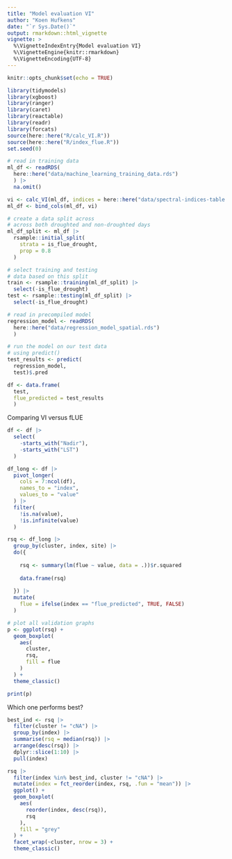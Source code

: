 ```yaml
---
title: "Model evaluation VI"
author: "Koen Hufkens"
date: "`r Sys.Date()`"
output: rmarkdown::html_vignette
vignette: >
  %\VignetteIndexEntry{Model evaluation VI}
  %\VignetteEngine{knitr::rmarkdown}
  %\VignetteEncoding{UTF-8}
---
```


```r
knitr::opts_chunk$set(echo = TRUE)

library(tidymodels)
library(xgboost)
library(ranger)
library(caret)
library(reactable)
library(readr)
library(forcats)
source(here::here("R/calc_VI.R"))
source(here::here("R/index_flue.R"))
set.seed(0)

# read in training data
ml_df <- readRDS(
  here::here("data/machine_learning_training_data.rds")
  ) |>
  na.omit()

vi <- calc_VI(ml_df, indices = here::here("data/spectral-indices-table.csv"))
ml_df <- bind_cols(ml_df, vi)

# create a data split across
# across both droughted and non-droughted days
ml_df_split <- ml_df |>
  rsample::initial_split(
    strata = is_flue_drought,
    prop = 0.8
  )

# select training and testing
# data based on this split
train <- rsample::training(ml_df_split) |>
  select(-is_flue_drought)
test <- rsample::testing(ml_df_split) |>
  select(-is_flue_drought)

# read in precompiled model
regression_model <- readRDS(
  here::here("data/regression_model_spatial.rds")
  )

# run the model on our test data
# using predict()
test_results <- predict(
  regression_model,
  test)$.pred

df <- data.frame(
  test,
  flue_predicted = test_results
  )

```

Comparing VI versus fLUE

```r

df <- df |>
  select(
    -starts_with("Nadir"),
    -starts_with("LST")
  )

df_long <- df |>
  pivot_longer(
    cols = 7:ncol(df),
    names_to = "index",
    values_to = "value"
  ) |>
  filter(
    !is.na(value),
    !is.infinite(value)
  )

rsq <- df_long |>
  group_by(cluster, index, site) |>
  do({
  
    rsq <- summary(lm(flue ~ value, data = .))$r.squared
    
    data.frame(rsq)
    
  }) |>
  mutate(
    flue = ifelse(index == "flue_predicted", TRUE, FALSE)
  )

```


```r

# plot all validation graphs
p <- ggplot(rsq) +
  geom_boxplot(
    aes(
      cluster,
      rsq,
      fill = flue
    )
  ) +
  theme_classic()

print(p)
```

Which one performs best?
```r
best_ind <- rsq |> 
  filter(cluster != "cNA") |> 
  group_by(index) |> 
  summarise(rsq = median(rsq)) |> 
  arrange(desc(rsq)) |> 
  dplyr::slice(1:10) |> 
  pull(index)

rsq |> 
  filter(index %in% best_ind, cluster != "cNA") |> 
  mutate(index = fct_reorder(index, rsq, .fun = "mean")) |> 
  ggplot() +
  geom_boxplot(
    aes(
      reorder(index, desc(rsq)),
      rsq
    ),
    fill = "grey"
  ) +
  facet_wrap(~cluster, nrow = 3) +
  theme_classic()
```
